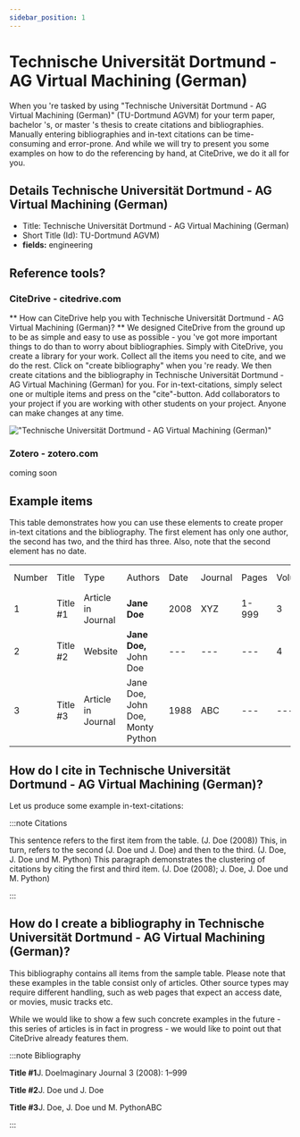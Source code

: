 ```yaml
---
sidebar_position: 1
---
```


# Technische Universität Dortmund - AG Virtual Machining (German)

When you 're tasked by using "Technische Universität Dortmund - AG Virtual Machining (German)" (TU-Dortmund AGVM) for your term paper, bachelor 's, or master 's thesis to create citations and bibliographies.
Manually entering bibliographies and in-text citations can be time-consuming and error-prone. And while we will try to present you some examples on how to do the referencing by hand, at CiteDrive, we do it all for you.

## Details  Technische Universität Dortmund - AG Virtual Machining (German)
* Title: Technische Universität Dortmund - AG Virtual Machining (German)
* Short Title (Id): TU-Dortmund AGVM)
* **fields:** engineering

## Reference tools?
### CiteDrive - citedrive.com
** How can CiteDrive help you with Technische Universität Dortmund - AG Virtual Machining (German)? **
We designed CiteDrive from the ground up to be as simple and easy to use as possible - you 've got more important things to do than to worry about bibliographies. Simply with CiteDrive, you create a library for your work. Collect all the items you need to cite, and we do the rest. Click on "create bibliography" when you 're ready. We then create citations and the bibliography in Technische Universität Dortmund - AG Virtual Machining (German) for you. For in-text-citations, simply select one or multiple items and press on the "cite"-button. Add collaborators to your project if you are working with other students on your project. Anyone can make changes at any time.


!["Technische Universität Dortmund - AG Virtual Machining (German)"](images/technische-universitat-dortmund--ag-virtual-machining-german.svg "Choose Technische Universität Dortmund - AG Virtual Machining (German) in the CiteDrive App")

### Zotero - zotero.com

coming soon

## Example items

This table demonstrates how you can use these elements to create proper in-text citations and the bibliography. The first element has only one author, the second has two, and the third has three. Also, note that the second element has no date.


<table>
  <tr>
   <td>Number
   </td>
   <td>Title
   </td>
   <td>Type
   </td>
   <td>Authors
   </td>
   <td>Date
   </td>
   <td>Journal
   </td>
   <td>Pages
   </td>
   <td>Volume
   </td>
   <td>Issue
   </td>
   <td>Access Date
   </td>
  </tr>
  <tr>
   <td>1
   </td>
   <td>Title #1
   </td>
   <td>Article in Journal
   </td>
   <td><strong>Jane Doe</strong>
   </td>
   <td>2008
   </td>
   <td>XYZ
   </td>
   <td>1-999
   </td>
   <td>3
   </td>
   <td>2
   </td>
   <td>--
   </td>
  </tr>
  <tr>
   <td>
2
   </td>
   <td>Title #2
   </td>
   <td>Website
   </td>
   <td><strong>Jane Doe, </strong>John Doe
   </td>
   <td>---
   </td>
   <td>---
   </td>
   <td>---
   </td>
   <td>4
   </td>
   <td>---
   </td>
   <td>2020-05-01
   </td>
  </tr>
  <tr>
   <td>3
   </td>
   <td>Title #3
   </td>
   <td>Article in Journal
   </td>
   <td>Jane Doe, John Doe, Monty Python
   </td>
   <td>1988
   </td>
   <td>ABC
   </td>
   <td>---
   </td>
   <td>---
   </td>
   <td>16
   </td>
   <td>---
   </td>
  </tr>
</table>



## How do I cite in  Technische Universität Dortmund - AG Virtual Machining (German)?

Let us produce some example in-text-citations:

:::note Citations


This sentence refers to the first item from the table. (J. Doe (2008)) This, in turn, refers to the second (J. Doe und J. Doe)
and then to the third.  (J. Doe, J. Doe und M. Python)
This paragraph demonstrates the clustering of citations by citing the first and third item. (J. Doe (2008); J. Doe, J. Doe und M. Python)

:::

## How do I create a bibliography in Technische Universität Dortmund - AG Virtual Machining (German)?

This bibliography contains all items from the sample table. Please note that these examples in the table consist only of articles. Other source types may require different handling, such as web pages that expect an access date, or movies, music tracks etc.

While we would like to show a few such concrete examples in the future - this series of articles is in fact in progress - we would like to point out that CiteDrive already features them.

:::note Bibliography

<b><b>Title #1</b></b>J. DoeImaginary Journal  3 (2008): 1–999

<b><b>Title #2</b></b>J. Doe und J. Doe

<b><b>Title #3</b></b>J. Doe, J. Doe und M. PythonABC



:::


        